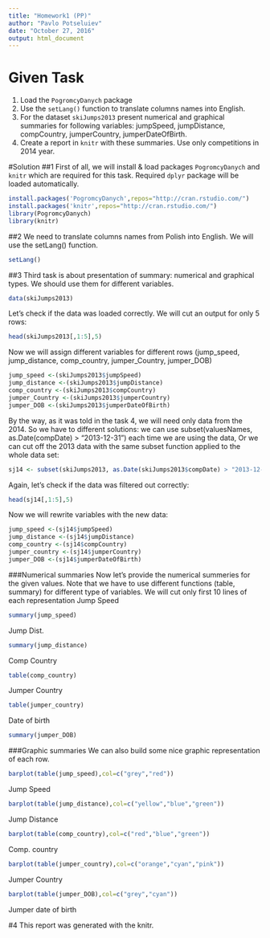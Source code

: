 ```yaml
---
title: "Homework1 (PP)"
author: "Pavlo Potseluiev"
date: "October 27, 2016"
output: html_document
---
```


# Given Task
1. Load the `PogromcyDanych` package
2. Use the `setLang()` function to translate columns names into English.
3. For the dataset `skiJumps2013` present numerical and graphical summaries for following variables: jumpSpeed, jumpDistance, compCountry, jumperCountry, jumperDateOfBirth. 
4. Create a report in `knitr` with these summaries. Use only competitions in 2014 year.

#Solution
##1
First of all, we will install & load packages `PogromcyDanych` and `knitr` which are required for this task. Required `dplyr` package will be loaded automatically.
```r
install.packages('PogromcyDanych',repos="http://cran.rstudio.com/")
install.packages('knitr',repos="http://cran.rstudio.com/")
library(PogromcyDanych)
library(knitr)
```
##2
We need to translate columns names from Polish into English. We will use the setLang() function.
```r
setLang()
```
##3
Third task is about presentation of summary: numerical and graphical types. We should use them for different variables.
```r
data(skiJumps2013)
```
Let's check if the data was loaded correctly. We will cut an output for only 5 rows:
```r
head(skiJumps2013[,1:5],5)
```
Now we will assign different variables for different rows (jump_speed, jump_distance, comp_country, jumper_Country, jumper_DOB)
```r
jump_speed <-(skiJumps2013$jumpSpeed)
jump_distance <-(skiJumps2013$jumpDistance)
comp_country <-(skiJumps2013$compCountry)
jumper_Country <-(skiJumps2013$jumperCountry)
jumper_DOB <-(skiJumps2013$jumperDateOfBirth)
```
By the way, as it was told in the task 4, we will need only data from the 2014. So we have to different solutions: we can use subset(valuesNames, as.Date(compDate) > "2013-12-31") each time we are using the data,
Or we can cut off the 2013 data with the same subset function applied to the whole data set:
```r
sj14 <- subset(skiJumps2013, as.Date(skiJumps2013$compDate) > "2013-12-31")
```
Again, let's check if the data was filtered out correctly:
```r
head(sj14[,1:5],5)
```

Now we will rewrite variables with the new data:
```r
jump_speed <-(sj14$jumpSpeed)
jump_distance <-(sj14$jumpDistance)
comp_country <-(sj14$compCountry)
jumper_country <-(sj14$jumperCountry)
jumper_DOB <-(sj14$jumperDateOfBirth)
```
###Numerical summaries
Now let's provide the numerical summeries for the given values. Note that we have to use different functions (table, summary) for different type of variables. We will cut only first 10 lines of each representation
Jump Speed
```r
summary(jump_speed)
```
Jump Dist.
```r
summary(jump_distance)
```
Comp Country
```r
table(comp_country)
```
Jumper Country
```r
table(jumper_country)
```
Date of birth
```r
summary(jumper_DOB)
```

###Graphic summaries
We can also build some nice graphic representation of each row.

```r
barplot(table(jump_speed),col=c("grey","red"))
```
Jump Speed
```r
barplot(table(jump_distance),col=c("yellow","blue","green"))
```
Jump Distance
```r
barplot(table(comp_country),col=c("red","blue","green"))
```
Comp. country
```r
barplot(table(jumper_country),col=c("orange","cyan","pink"))
```
Jumper Country
```r
barplot(table(jumper_DOB),col=c("grey","cyan"))
```
Jumper date of birth

#4
This report was generated with the knitr.